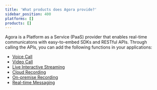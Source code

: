 ```yaml
---
title: 'What products does Agora provide?'
sidebar_position: 400
platforms: []
products: []
---
```



Agora is a Platform as a Service (PaaS) provider that enables real-time communicatons with easy-to-embed SDKs and RESTful APIs. Through calling the APIs, you can add the following functions in your applications:

- [Voice Call](https://docs.agora.io/en/Voice/product_voice?platform=All%20Platforms)
- [Video Call](https://docs.agora.io/en/Video/product_video?platform=All%20Platforms)
- [Live Interactive Streaming](https://docs.agora.io/en/Interactive%20Broadcast/product_live?platform=All%20Platforms)
- [Cloud Recording](https://docs.agora.io/en/cloud-recording/product_cloud_recording?platform=Linux)
- [On-premise Recording](https://docs.agora.io/en/Recording/product_recording?platform=Linux)
- [Real-time Messaging](https://docs.agora.io/cn/Real-time-Messaging/product_rtm?platform=All%20Platforms)
